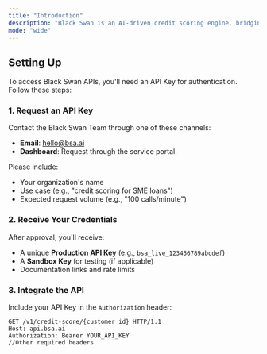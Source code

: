 ```yaml
---
title: "Introduction"
description: "Black Swan is an AI-driven credit scoring engine, bridging the data gap and enabling smarter, embedded lending for financial institutions and fintechs."
mode: "wide"
---
```


## Setting Up

To access Black Swan APIs, you'll need an API Key for authentication. Follow these steps:

### 1. Request an API Key

Contact the Black Swan Team through one of these channels:
- **Email**: [hello@bsa.ai](mailto:hello@bsa.ai)
- **Dashboard**: Request through the service portal.

Please include:
- Your organization's name
- Use case (e.g., "credit scoring for SME loans")
- Expected request volume (e.g., "100 calls/minute")

### 2. Receive Your Credentials

After approval, you'll receive:
- A unique **Production API Key** (e.g., `bsa_live_123456789abcdef`)
- A **Sandbox Key** for testing (if applicable)
- Documentation links and rate limits

### 3. Integrate the API

Include your API Key in the `Authorization` header:

```http
GET /v1/credit-score/{customer_id} HTTP/1.1
Host: api.bsa.ai
Authorization: Bearer YOUR_API_KEY
//Other required headers
```